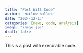 ```yaml
---
title: "Post With Code"
author: "Harlow Malloc"
date: "2024-12-17"
categories: [news, code, analysis]
image: "image.jpg"
draft: false
---
```


This is a post with executable code.
